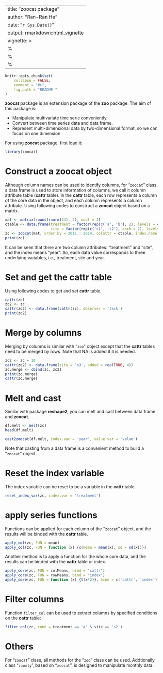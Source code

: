
---
title: "zoocat package"
author: "Ran-Ran He"
date: "`r Sys.Date()`"
output: rmarkdown::html_vignette
vignette: >
  %\VignetteIndexEntry{Vignette Title}
  %\VignetteEngine{knitr::rmarkdown}
  %\VignetteEncoding{UTF-8}
---


```r
knitr::opts_chunk$set(
    collapse = FALSE,
    comment = "#>",
    fig.path = "README-"
)
```

**zoocat** package is an extension package of the **zoo** package. The aim of this package is:

* Manipulate multivariate time serie conveniently.
* Convert between time series data and data frame.
* Represent multi-dimensional data by two-dimensional format, so we can focus on one dimension.

For using **zoocat** package, first load it:

```r
library(zoocat)
```

# Construct a **zoocat** object

Although column names can be used to identify columns, for "`zoocat`" class, a data frame is used to store information of columns, we call it column attribute table (**cattr** table).
In the **cattr** table, each row represents a column of the core data in the object, and each column represents a column attribute. 
Using following codes to construct a **zoocat** object based on a matrix.

```r
mat <- matrix(round(rnorm(24), 2), ncol = 4)
ctable <- data.frame(treatment = factor(rep(c('a', 'b'), 2), levels = c('a', 'b')), 
                     site = factor(rep(c('s1', 's2'), each = 2), levels = c('s1', 's2')))
zc <- zoocat(mat, order.by = 2011 : 2014, colattr = ctable, index.name = 'year')
print(zc)
```

It can be seen that there are two column attributes: "treatment" and "site", and the index means "year".
So, each data value corresponds to three underlying variables, i.e., treatment, site and year.

# Set and get the **cattr** table

Using following codes to get and set **cattr** table.

```r
cattr(zc)
zc2 <- zc
cattr(zc2) <- data.frame(cattr(zc), observer = 'Jack')
print(zc2)
```


# Merge by columns

Merging by columns is similar with "`zoo`" object except that the **cattr** tables need to be merged by rows.
Note that NA is added if it is needed.

```r
zc2 <- zc + 10
cattr(zc2) <- data.frame(site = 's3', added = rep(TRUE, 4))
zc.merge <- cbind(zc, zc2)
print(zc.merge)
cattr(zc.merge)
```


# Melt and cast

Similar with package **reshape2**, you can melt and cast between data frame and **zoocat**.

```r
df.melt <- melt(zc)
head(df.melt)
```

```r
cast2zoocat(df.melt, index.var = 'year', value.var = 'value')
```

Note that casting from a data frame is a convenient method to build a "`zoocat`" object.


# Reset the index variable

The index variable can be reset to be a variable in the **cattr** table.

```r
reset_index_var(zc, index.var = 'treatment')
```

# apply series functions

Functions can be applied for each column of the "`zoocat`" object, and the results will be binded with the **cattr** table.

```r
apply_col(zc, FUN = mean)
apply_col(zc, FUN = function (x) {c(mean = mean(x), sd = sd(x))})
```

Another method is to apply a function for the whole core data, and the results can be binded with the **cattr** table or index.

```r
apply_core(zc, FUN = colMeans, bind = 'cattr')
apply_core(zc, FUN = rowMeans, bind = 'index')
apply_core(zc, FUN = function (x) {t(x*2)}, bind = c('cattr', 'index'))
```


# Filter columns

Function `filter_col` can be used to extract columns by specified conditions on the **cattr** table:

```r
filter_col(zc, cond = treatment == 'a' & site == 's2')
```



# Others

For "`zoocat`" class, all methods for the "`zoo`" class can be used.
Addtionally, class "`zoomly`", based on "`zoocat`", is designed to manipulate monthly data.
 